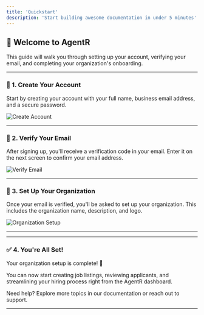 ```yaml
---
title: 'Quickstart'
description: 'Start building awesome documentation in under 5 minutes'
---
```


## 👋 Welcome to AgentR

This guide will walk you through setting up your account, verifying your email, and completing your organization's onboarding.

---

### 📝 1. Create Your Account

Start by creating your account with your full name, business email address, and a secure password.

![Create Account](../../images/create-account.png)

---

### 📧 2. Verify Your Email

After signing up, you'll receive a verification code in your email. Enter it on the next screen to confirm your email address.

![Verify Email](../../images/verify-email.png)

---

### 🏢 3. Set Up Your Organization

Once your email is verified, you'll be asked to set up your organization. This includes the organization name, description, and logo.

![Organization Setup](../../images/organization-setup.png)


---
---

### ✅ 4. You're All Set!

Your organization setup is complete! 🎉

You can now start creating job listings, reviewing applicants, and streamlining your hiring process right from the AgentR dashboard.

Need help? Explore more topics in our documentation or reach out to support.

---
